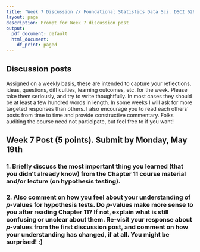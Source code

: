 ```yaml
---
title: "Week 7 Discussion // Foundational Statistics Data Sci. DSCI 626"
layout: page
description: Prompt for Week 7 discussion post
output:
  pdf_document: default
  html_document:
    df_print: paged
---
```


## Discussion posts
Assigned on a weekly basis, these are intended to capture your reflections, ideas, questions, difficulties, learning outcomes, etc. for the week. Please take them seriously, and try to write thoughtfully. In most cases they should be at least a few hundred words in length. In some weeks I will ask for more targeted responses than others. I also encourage you to read each others' posts from time to time and provide constructive commentary. Folks auditing the course need not participate, but feel free to if you want!


## Week 7 Post (5 points). Submit by Monday, May 19th

### 1. Briefly discuss the most important thing you learned (that you didn't already know) from the Chapter 11 course material and/or lecture (on hypothesis testing).

### 2. Also comment on how you feel about your understanding of *p*-values for hypothesis tests. Do *p*-values make more sense to you after reading Chapter 11? If not, explain what is still confusing or unclear about them. Re-visit your response about *p*-values from the first discussion post, and comment on how your understanding has changed, if at all. You might be surprised! :)